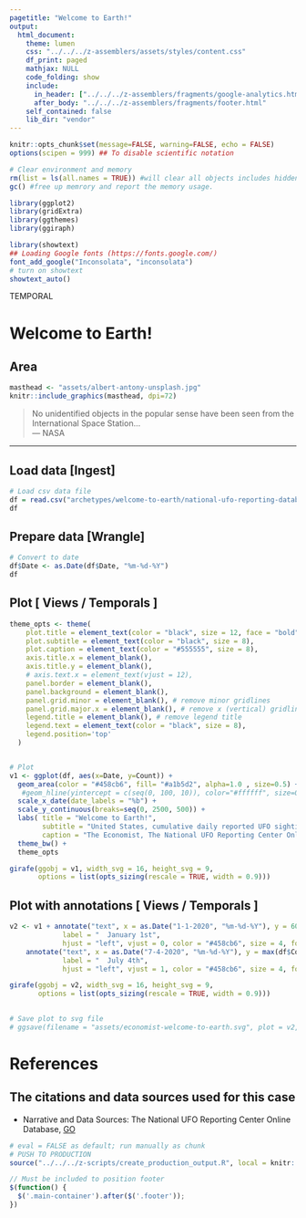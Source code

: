 ```yaml
---
pagetitle: "Welcome to Earth!"
output:
  html_document:
    theme: lumen
    css: "../../../z-assemblers/assets/styles/content.css"
    df_print: paged
    mathjax: NULL
    code_folding: show
    include:
      in_header: ["../../../z-assemblers/fragments/google-analytics.html", "../../../z-assemblers/fragments/header.html"]
      after_body: "../../../z-assemblers/fragments/footer.html"
    self_contained: false
    lib_dir: "vendor"
---
```


```r

knitr::opts_chunk$set(message=FALSE, warning=FALSE, echo = FALSE)
options(scipen = 999) ## To disable scientific notation

# Clear environment and memory
rm(list = ls(all.names = TRUE)) #will clear all objects includes hidden objects.
gc() #free up memrory and report the memory usage.

library(ggplot2)
library(gridExtra)
library(ggthemes)
library(ggiraph)

library(showtext)
## Loading Google fonts (https://fonts.google.com/)
font_add_google("Inconsolata", "inconsolata")
# turn on showtext
showtext_auto()

```

<div class="activity">
TEMPORAL  
</div>


# Welcome to Earth! 
## Area

```r

masthead <- "assets/albert-antony-unsplash.jpg"
knitr::include_graphics(masthead, dpi=72)

```

> No unidentified objects in the popular sense have been seen from the International Space Station...\
--- NASA\


***

## Load data [Ingest]

```r

# Load csv data file
df = read.csv("archetypes/welcome-to-earth/national-ufo-reporting-database-aggregated.csv", header = TRUE, stringsAsFactors = FALSE)
df

```


## Prepare data [Wrangle]


```r

# Convert to date
df$Date <- as.Date(df$Date, "%m-%d-%Y")
df

```


## Plot [ Views / Temporals ]

```r

theme_opts <- theme(
    plot.title = element_text(color = "black", size = 12, face = "bold"),
    plot.subtitle = element_text(color = "black", size = 8),
    plot.caption = element_text(color = "#555555", size = 8),
    axis.title.x = element_blank(),
    axis.title.y = element_blank(),
    # axis.text.x = element_text(vjust = 12),
    panel.border = element_blank(),
    panel.background = element_blank(),
    panel.grid.minor = element_blank(), # remove minor gridlines
    panel.grid.major.x = element_blank(), # remove x (vertical) gridlines
    legend.title = element_blank(), # remove legend title
    legend.text = element_text(color = "black", size = 8),
    legend.position='top'
  )


# Plot
v1 <- ggplot(df, aes(x=Date, y=Count)) + 
  geom_area(color = "#458cb6", fill= "#a1b5d2", alpha=1.0 , size=0.5) +
   #geom_hline(yintercept = c(seq(0, 100, 10)), color="#ffffff", size=0.25, alpha=0.2) + # gridlines in the forefront
  scale_x_date(date_labels = "%b") +
  scale_y_continuous(breaks=seq(0, 2500, 500)) +
  labs( title = "Welcome to Earth!",
        subtitle = "United States, cumulative daily reported UFO sightings, 2020",
        caption = "The Economist, The National UFO Reporting Center Online Database") +
  theme_bw() +
  theme_opts

girafe(ggobj = v1, width_svg = 16, height_svg = 9,
       options = list(opts_sizing(rescale = TRUE, width = 0.9)))

```

## Plot with annotations [ Views / Temporals ]

```r

v2 <- v1 + annotate("text", x = as.Date("1-1-2020", "%m-%d-%Y"), y = 600, 
             label = "  January 1st", 
             hjust = "left", vjust = 0, color = "#458cb6", size = 4, fontface = 2) +
    annotate("text", x = as.Date("7-4-2020", "%m-%d-%Y"), y = max(df$Count), 
             label = "  July 4th", 
             hjust = "left", vjust = 1, color = "#458cb6", size = 4, fontface = 2)

girafe(ggobj = v2, width_svg = 16, height_svg = 9,
       options = list(opts_sizing(rescale = TRUE, width = 0.9)))
  
```



```r

# Save plot to svg file
# ggsave(filename = "assets/economist-welcome-to-earth.svg", plot = v2, width=12, height=6)

```


# References
## The citations and data sources used for this case

* Narrative and Data Sources: The National UFO Reporting Center Online Database, [GO](http://www.nuforc.org/webreports.html){target="_blank"}

```r

# eval = FALSE as default; run manually as chunk
# PUSH TO PRODUCTION
source("../../../z-scripts/create_production_output.R", local = knitr::knit_global())

```

```js

// Must be included to position footer
$(function() {
  $('.main-container').after($('.footer'));
})

```
